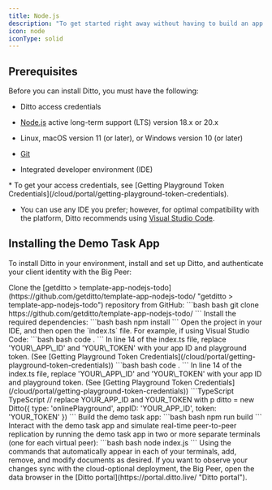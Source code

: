 ```yaml
---
title: Node.js
description: "To get started right away without having to build an app from scratch, explore with the Ditto ready-to-use demo task app."
icon: node
iconType: solid
---
```


## Prerequisites

Before you can install Ditto, you must have the following:

- Ditto access credentials

- [Node.js](https://nodejs.org/en/ "Node.js") active long-term support (LTS) version 18.x or 20.x

- Linux, macOS version 11 (or later), or Windows version 10 (or later)

- [Git](https://git-scm.com/downloads "Git")

- Integrated developer environment (IDE)

<Info>
* To get your access credentials, see [Getting Playground Token Credentials](/cloud/portal/getting-playground-token-credentials).

- You can use any IDE you prefer; however, for optimal compatibility with the platform, Ditto recommends using [Visual Studio Code](https://code.visualstudio.com/download "Visual Studio Code").
</Info>

## Installing the Demo Task App

To install Ditto in your environment, install and set up Ditto, and authenticate your client identity with the Big Peer:

<Steps>
  <Step >
    Clone the [getditto > template-app-nodejs-todo](https://github.com/getditto/template-app-nodejs-todo/ "getditto > template-app-nodejs-todo") repository from GitHub:
  ```bash bash
  git clone https://github.com/getditto/template-app-nodejs-todo/
  ```
  </Step>
  <Step>
  Install the required dependencies:
  ```bash bash
  npm install
  ```
  </Step>
  <Step>
  Open the project in your IDE, and then open the `index.ts` file. For example, if using Visual Studio Code:
  ```bash bash
 code .
  ```
  </Step>
   <Step >
   In line 14 of the index.ts file, replace 'YOUR\_APP\_ID' and 'YOUR\_TOKEN' with your app ID and playground token. (See [Getting Playground Token Credentials](/cloud/portal/getting-playground-token-credentials))
  ```bash bash
 code .
  ```
  </Step>
  <Step>
  In line 14 of the index.ts file, replace 'YOUR\_APP\_ID' and 'YOUR\_TOKEN' with your app ID and playground token. (See [Getting Playground Token Credentials](/cloud/portal/getting-playground-token-credentials))
  ```TypeScript TypeScript
// replace YOUR_APP_ID and YOUR_TOKEN with p
ditto = new Ditto({ type: 'onlinePlayground', appID: 'YOUR_APP_ID', token: 'YOUR_TOKEN' })
  ```
  </Step>
    <Step >
Build the demo task app:
  ```bash bash
 npm run build
  ```
  </Step>
    <Step>
Interact with the demo task app and simulate real-time peer-to-peer replication by running the demo task app in two or more separate terminals (one for each virtual peer):
  ```bash bash
node index.js
  ```
  </Step>

  <Step>
  Using the commands that automatically appear in each of your terminals, add, remove, and modify documents as desired.
  </Step>
  <Step>
  If you want to observe your changes sync with the cloud-optional deployment, the Big Peer, open the data browser in the [Ditto portal](https://portal.ditto.live/ "Ditto portal").
  </Step>
</Steps>
